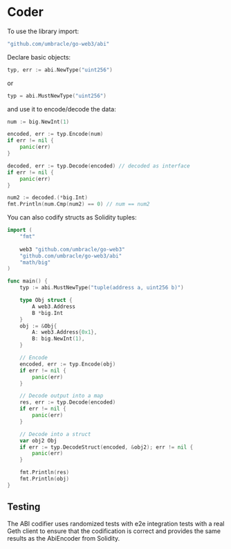 
# Coder

To use the library import:

```go
"github.com/umbracle/go-web3/abi"
```

Declare basic objects:

```go
typ, err := abi.NewType("uint256")
```

or 

```go
typ = abi.MustNewType("uint256")
```

and use it to encode/decode the data:

```go
num := big.NewInt(1)

encoded, err := typ.Encode(num)
if err != nil {
    panic(err)
}

decoded, err := typ.Decode(encoded) // decoded as interface
if err != nil {
    panic(err)
}

num2 := decoded.(*big.Int)
fmt.Println(num.Cmp(num2) == 0) // num == num2
```

You can also codify structs as Solidity tuples:

```go
import (
	"fmt"
    
	web3 "github.com/umbracle/go-web3"
	"github.com/umbracle/go-web3/abi"
	"math/big"
)

func main() {
	typ := abi.MustNewType("tuple(address a, uint256 b)")

	type Obj struct {
		A web3.Address
		B *big.Int
	}
	obj := &Obj{
		A: web3.Address{0x1},
		B: big.NewInt(1),
	}

	// Encode
	encoded, err := typ.Encode(obj)
	if err != nil {
		panic(err)
	}

	// Decode output into a map
	res, err := typ.Decode(encoded)
	if err != nil {
		panic(err)
	}

	// Decode into a struct
	var obj2 Obj
	if err := typ.DecodeStruct(encoded, &obj2); err != nil {
		panic(err)
	}

	fmt.Println(res)
	fmt.Println(obj)
}
```

## Testing

The ABI codifier uses randomized tests with e2e integration tests with a real Geth client to ensure that the codification is correct and provides the same results as the AbiEncoder from Solidity. 
